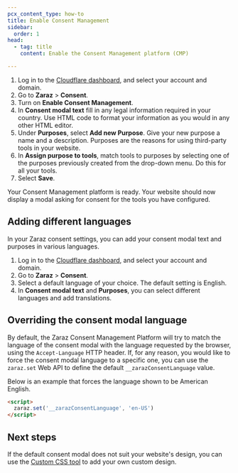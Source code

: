 ```yaml
---
pcx_content_type: how-to
title: Enable Consent Management
sidebar:
  order: 1
head:
  - tag: title
    content: Enable the Consent Management platform (CMP)

---
```


1. Log in to the [Cloudflare dashboard](https://dash.cloudflare.com/login), and select your account and domain.
2. Go to **Zaraz** > **Consent**.
3. Turn on **Enable Consent Management**.
4. In **Consent modal text** fill in any legal information required in your country. Use HTML code to format your information as you would in any other HTML editor.
5. Under **Purposes**, select **Add new Purpose**. Give your new purpose a name and a description. Purposes are the reasons for using third-party tools in your website.
6. In **Assign purpose to tools**, match tools to purposes by selecting one of the purposes previously created from the drop-down menu. Do this for all your tools.
7. Select **Save**.

Your Consent Management platform is ready. Your website should now display a modal asking for consent for the tools you have configured.

## Adding different languages

In your Zaraz consent settings, you can add your consent modal text and purposes in various languages.

1. Log in to the [Cloudflare dashboard](https://dash.cloudflare.com/login), and select your account and domain.
2. Go to **Zaraz** > **Consent**.
3. Select a default language of your choice. The default setting is English.
4. In **Consent modal text** and **Purposes**, you can select different languages and add translations.

## Overriding the consent modal language

By default, the Zaraz Consent Management Platform will try to match the language of the consent modal with the language requested by the browser, using the `Accept-Language` HTTP header.
If, for any reason, you would like to force the consent modal language to a specific one, you can use the `zaraz.set` Web API to define the default `__zarazConsentLanguage` value.

Below is an example that forces the language shown to be American English.

```html
<script>
  zaraz.set('__zarazConsentLanguage', 'en-US')
</script>
```

## Next steps

If the default consent modal does not suit your website's design, you can use the [Custom CSS tool](/zaraz/consent-management/custom-css/) to add your own custom design.
